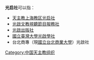 '''光启社'''可以指：
*[[天主教上海教区光启社|天主教上海教区光启社]]
*[[光啟文教視聽節目服務社|光啟文教視聽節目服務社]]
*[[光啟出版社|光啟出版社]]
*[[國立臺灣大學光啟學社|國立臺灣大學光啟學社]]
*台北商專（現[[國立台北商業大學|國立台北商業大學]]）光啟社

{{Disambig|Cat=三字组织机构消歧义}}

[[Category:中国天主教组织|Category:中国天主教组织]]